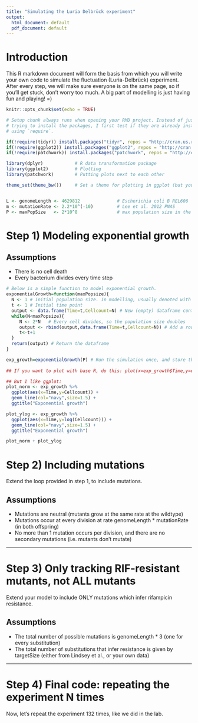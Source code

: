 ```yaml
---
title: "Simulating the Luria Delbrück experiment"
output:
  html_document: default
  pdf_document: default
---
```


# Introduction

This R markdown document will form the basis from which you will write your own code to simulate the fluctuation (Luria-Delbrück) experiment. After every step, we will make sure everyone is on the same page, so if you'll get stuck, don't worry too much. A big part of modelling is just having fun and playing! =)


```r
knitr::opts_chunk$set(echo = TRUE)

# Setup chunk always runs when opening your RMD project. Instead of just blindly
# trying to install the packages, I first test if they are already installed by
# using `require`.

if(!require(tidyr)) install.packages("tidyr", repos = "http://cran.us.r-project.org")  
if(!require(ggplot2)) install.packages("ggplot2", repos = "http://cran.us.r-project.org") 
if(!require(patchwork)) install.packages("patchwork", repos = "http://cran.us.r-project.org")

library(dplyr)            # R data transformation package
library(ggplot2)          # Plotting
library(patchwork)        # Putting plots next to each other

theme_set(theme_bw())     # Set a theme for plotting in ggplot (but you can plot however you like ofc.)


L <- genomeLength <- 4629812              # Escherichia coli B REL606
m <- mutationRate <- 2.2*10^(-10)         # Lee et al. 2012 PNAS
P <- maxPopSize   <- 2*10^8               # max population size in the simulation


```


# Step 1) Modeling exponential growth


## Assumptions
* There is no cell death
* Every bacterium divides every time step

```r

# Below is a simple function to model exponential growth. 
exponentialGrowth=function(maxPopsize){
  N <- 1 # Initial population size. In modelling, usually denoted with 'N'
  t <- 1 # Initial time point
  output <- data.frame(Time=t,Cellcount=N) # New (empty) dataframe containing two columns: Time, Cellcount
  while(N<maxPopsize){
     N <- 2*N   # Every cell divides, so the population size doubles
     output <- rbind(output,data.frame(Time=t,Cellcount=N)) # Add a row to the dataframe
     t<-t+1
  }
  return(output) # Return the dataframe
}

exp_growth=exponentialGrowth(P) # Run the simulation once, and store the result in "exp_growth"
 
## If you want to plot with base R, do this: plot(x=exp_growth$Time,y=exp_growth$Cellcount,type="l")

## But I like ggplot:
plot_norm <- exp_growth %>% 
  ggplot(aes(x=Time,y=Cellcount)) +
  geom_line(col="navy",size=1.5) +
  ggtitle("Exponential growth")

plot_ylog <- exp_growth %>% 
  ggplot(aes(x=Time,y=log(Cellcount))) +
  geom_line(col="navy",size=1.5) +
  ggtitle("Exponential growth")

plot_norm + plot_ylog
```

# Step 2) Including mutations

Extend the loop provided in step 1, to include mutations.

## Assumptions

* Mutations are neutral (mutants grow at the same rate at the wildtype)
* Mutations occur at every division at rate genomeLength * mutationRate (in both offspring)
* No more than 1 mutation occurs per division, and there are no secondary mutations (i.e. mutants don't mutate)

---

# Step 3) Only tracking RIF-resistant mutants, not ALL mutants

Extend your model to include ONLY mutations which infer rifampicin resistance. 

## Assumptions
* The total number of possible mutations is genomeLength * 3 (one for every substitution)
* The total number of substitutions that infer resistance is given by targetSize (either from Lindsey et al., or your own data)

---

# Step 4) Final code: repeating the experiment N times 

Now, let's repeat the experiment 132 times, like we did in the lab. 
